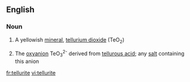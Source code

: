 ==English==

===Noun===
{{wikipedia}}
{{en-noun|s|-}}

#{{context|uncountable|mineralogy}} A yellowish [[mineral]], [[tellurium dioxide]] (TeO<sub>2</sub>)
#{{context|countable|inorganic chemistry}} The [[oxyanion]] TeO<sub>3</sub><sup>2-</sup> derived from [[tellurous acid]]; any [[salt]] containing this anion

[[fr:tellurite]]
[[vi:tellurite]]